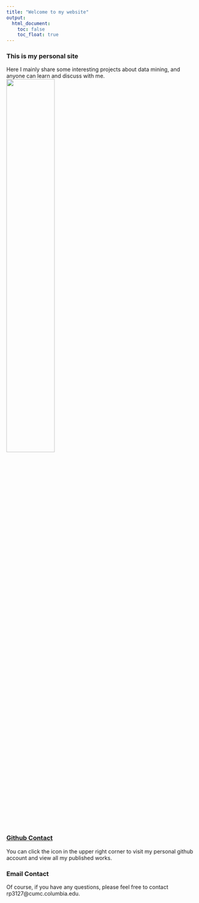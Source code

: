 ```yaml
---
title: "Welcome to my website"
output: 
  html_document:
    toc: false
    toc_float: true
---
```


### This is my personal site
Here I mainly share some interesting projects about data mining, and anyone can learn and discuss with me.
<img src="images/01.jpeg" style="width:50%" align="center">

### [Github Contact](https://github.com/ruijipan/)
You can click the icon in the upper right corner to visit my personal github account and view all my published works.


### Email Contact
Of course, if you have any questions, please feel free to contact rp3127@cumc.columbia.edu.
